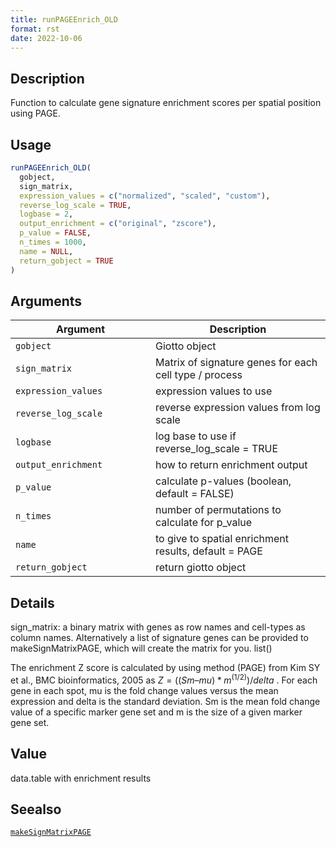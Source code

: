 ```yaml
--- 
title: runPAGEEnrich_OLD 
format: rst 
date: 2022-10-06 
--- 
```


## Description

Function to calculate gene signature enrichment scores per spatial position using PAGE.


## Usage

```r
runPAGEEnrich_OLD(
  gobject,
  sign_matrix,
  expression_values = c("normalized", "scaled", "custom"),
  reverse_log_scale = TRUE,
  logbase = 2,
  output_enrichment = c("original", "zscore"),
  p_value = FALSE,
  n_times = 1000,
  name = NULL,
  return_gobject = TRUE
)
```


## Arguments

Argument      |Description
------------- |----------------
`gobject`     |     Giotto object
`sign_matrix`     |     Matrix of signature genes for each cell type / process
`expression_values`     |     expression values to use
`reverse_log_scale`     |     reverse expression values from log scale
`logbase`     |     log base to use if reverse_log_scale = TRUE
`output_enrichment`     |     how to return enrichment output
`p_value`     |     calculate p-values (boolean, default = FALSE)
`n_times`     |     number of permutations to calculate for p_value
`name`     |     to give to spatial enrichment results, default = PAGE
`return_gobject`     |     return giotto object


## Details

sign_matrix: a binary matrix with genes as row names and cell-types as column names.
 Alternatively a list of signature genes can be provided to makeSignMatrixPAGE, which will create
 the matrix for you. list() 
 
 The enrichment Z score is calculated by using method (PAGE) from
 Kim SY et al., BMC bioinformatics, 2005 as $Z = ((Sm – mu)*m^(1/2)) / delta$ .
 For each gene in each spot, mu is the fold change values versus the mean expression
 and delta is the standard deviation. Sm is the mean fold change value of a specific marker gene set
 and  m is the size of a given marker gene set.


## Value

data.table with enrichment results


## Seealso

[`makeSignMatrixPAGE`](#makesignmatrixpage)



